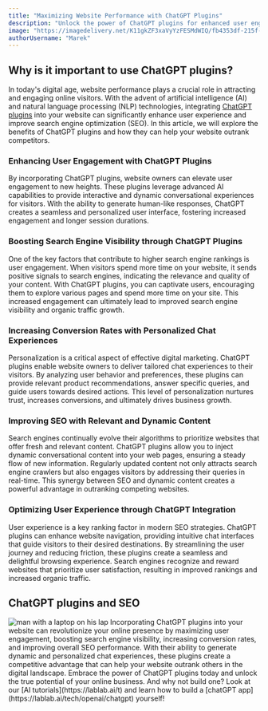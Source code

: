 ```yaml
---
title: "Maximizing Website Performance with ChatGPT Plugins"
description: "Unlock the power of ChatGPT plugins for enhanced user engagement, better SEO, and increased conversions. Revolutionize your online presence today!"
image: "https://imagedelivery.net/K11gkZF3xaVyYzFESMdWIQ/fb4353df-215f-4972-adbe-aad7a488ec00/full"
authorUsername: "Marek"
---
```

## Why is it important to use ChatGPT plugins?
In today's digital age, website performance plays a crucial role in attracting and engaging online visitors. With the advent of artificial intelligence (AI) and natural language processing (NLP) technologies, integrating [ChatGPT plugins](https://lablab.ai/blog/chatgpt-update-chatgpt-plugins-are-out) into your website can significantly enhance user experience and improve search engine optimization (SEO). In this article, we will explore the benefits of ChatGPT plugins and how they can help your website outrank competitors.
### Enhancing User Engagement with ChatGPT Plugins
By incorporating ChatGPT plugins, website owners can elevate user engagement to new heights. These plugins leverage advanced AI capabilities to provide interactive and dynamic conversational experiences for visitors. With the ability to generate human-like responses, ChatGPT creates a seamless and personalized user interface, fostering increased engagement and longer session durations.
### Boosting Search Engine Visibility through ChatGPT Plugins
One of the key factors that contribute to higher search engine rankings is user engagement. When visitors spend more time on your website, it sends positive signals to search engines, indicating the relevance and quality of your content. With ChatGPT plugins, you can captivate users, encouraging them to explore various pages and spend more time on your site. This increased engagement can ultimately lead to improved search engine visibility and organic traffic growth.
### Increasing Conversion Rates with Personalized Chat Experiences
Personalization is a critical aspect of effective digital marketing. ChatGPT plugins enable website owners to deliver tailored chat experiences to their visitors. By analyzing user behavior and preferences, these plugins can provide relevant product recommendations, answer specific queries, and guide users towards desired actions. This level of personalization nurtures trust, increases conversions, and ultimately drives business growth.
### Improving SEO with Relevant and Dynamic Content
Search engines continually evolve their algorithms to prioritize websites that offer fresh and relevant content. ChatGPT plugins allow you to inject dynamic conversational content into your web pages, ensuring a steady flow of new information. Regularly updated content not only attracts search engine crawlers but also engages visitors by addressing their queries in real-time. This synergy between SEO and dynamic content creates a powerful advantage in outranking competing websites.
### Optimizing User Experience through ChatGPT Integration
User experience is a key ranking factor in modern SEO strategies. ChatGPT plugins can enhance website navigation, providing intuitive chat interfaces that guide visitors to their desired destinations. By streamlining the user journey and reducing friction, these plugins create a seamless and delightful browsing experience. Search engines recognize and reward websites that prioritize user satisfaction, resulting in improved rankings and increased organic traffic.
## ChatGPT plugins and SEO
<Img src="https://imagedelivery.net/K11gkZF3xaVyYzFESMdWIQ/b15b7545-653a-40a7-050e-aab43b0a4900/full" alt="man with a laptop on his lap" />
Incorporating ChatGPT plugins into your website can revolutionize your online presence by maximizing user engagement, boosting search engine visibility, increasing conversion rates, and improving overall SEO performance. With their ability to generate dynamic and personalized chat experiences, these plugins create a competitive advantage that can help your website outrank others in the digital landscape. Embrace the power of ChatGPT plugins today and unlock the true potential of your online business.
And why not build one? Look at our [AI tutorials](https://lablab.ai/t) and learn how to build a [chatGPT app](https://lablab.ai/tech/openai/chatgpt) yourself!
